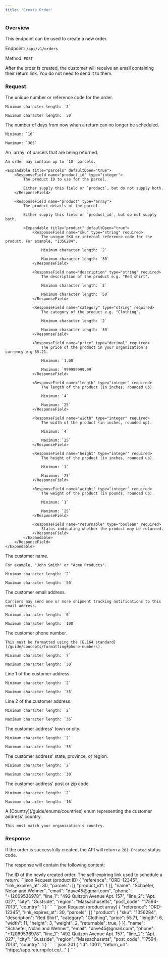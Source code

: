 ```yaml
---
title: 'Create Order'
---
```


### Overview

This endpoint can be used to create a new order.

Endpoint: `/api/v1/orders`

Method: `POST`

<Note>
    After the order is created, the customer will receive an email containing their return link. You do not need to send it to them.
</Note>

### Request

<ResponseField name="reference" type="string" required>
    The unique number or reference code for the order.

    Minimum character length: `2`

    Maximum character length: `50`
</ResponseField>

<ResponseField name="link_expires_at" type="integer" required>
    The number of days from now when a return can no longer be scheduled.

    Minimum: `10`

    Maximum: `365`
</ResponseField>

<ResponseField name="parcels" type="array" required>
    An `array` of parcels that are being returned.

    An order may contain up to `10` parcels.

    <Expandable title="parcels" defaultOpen="true">
        <ResponseField name="product_id" type="integer">
            The product ID to use for the parcel.

            Either supply this field or `product`, but do not supply both.
        </ResponseField>

        <ResponseField name="product" type="array">
            The product details of the parcel.

            Either supply this field or `product_id`, but do not supply both.

            <Expandable title="product" defaultOpen="true">
                <ResponseField name="sku" type="string" required>
                    The unique SKU or internal reference code for the product. For example, "1356284".

                    Minimum character length: `2`

                    Maximum character length: `30`
                </ResponseField>

                <ResponseField name="description" type="string" required>
                    The description of the product e.g. "Red shirt".

                    Minimum character length: `2`

                    Maximum character length: `50`
                </ResponseField>

                <ResponseField name="category" type="string" required>
                    The category of the product e.g. "Clothing".

                    Minimum character length: `2`

                    Maximum character length: `30`
                </ResponseField>

                <ResponseField name="price" type="decimal" required>
                    The price of the product in your organization's currency e.g 55.21.

                    Minimum: `1.00`

                    Maximum: `999999999.99`
                </ResponseField>

                <ResponseField name="length" type="integer" required>
                    The length of the product (in inches, rounded up).

                    Minimum: `4`

                    Maximum: `25`
                </ResponseField>

                <ResponseField name="width" type="integer" required>
                    The width of the product (in inches, rounded up).

                    Minimum: `4`

                    Maximum: `25`
                </ResponseField>

                <ResponseField name="height" type="integer" required>
                    The height of the product (in inches, rounded up).

                    Minimum: `1`

                    Maximum: `25`
                </ResponseField>

                <ResponseField name="weight" type="integer" required>
                    The weight of the product (in pounds, rounded up).

                    Minimum: `1`

                    Maximum: `25`
                </ResponseField>

                <ResponseField name="returnable" type="boolean" required>
                    Status indicating whether the product may be returned.
                </ResponseField>
            </Expandable>
        </ResponseField>
    </Expandable>
</ResponseField>

<ResponseField name="name" type="string" required>
    The customer name.

    For example, "John Smith" or "Acme Products".

    Minimum character length: `2`

    Maximum character length: `50`
</ResponseField>

<ResponseField name="email" type="string" required>
    The customer email address.

    Carriers may send one or more shipment tracking notifications to this email address.

    Minimum character length: `6`

    Maximum character length: `100`
</ResponseField>

<ResponseField name="phone" type="string">
    The customer phone number.

    This must be formatted using the [E.164 standard](/guide/concepts/formatting#phone-numbers).

    Minimum character length: `7`

    Maximum character length: `30`
</ResponseField>

<ResponseField name="line_1" type="string" required>
    Line 1 of the customer address.

    Minimum character length: `2`

    Maximum character length: `35`
</ResponseField>

<ResponseField name="line_2" type="string">
    Line 2 of the customer address.

    Minimum character length: `2`

    Maximum character length: `35`
</ResponseField>

<ResponseField name="city" type="string" required>
    The customer address' town or city.

    Minimum character length: `2`

    Maximum character length: `35`
</ResponseField>

<ResponseField name="region" type="string" required>
    The customer address' state, province, or region.

    Minimum character length: `2`

    Maximum character length: `30`
</ResponseField>

<ResponseField name="post_code" type="string" required>
    The customer address' post or zip code.

    Minimum character length: `2`

    Maximum character length: `16`
</ResponseField>

<ResponseField name="country" type="integer" required>
    A [Country](/guide/enums/countries) enum representing the customer address' country.

    This must match your organization's country.
</ResponseField>

### Response

If the order is successfully created, the API will return a `201 Created` status code.

The response will contain the following content:

<ResponseField name="id" type="integer" required>
    The ID of the newly created order.
</ResponseField>

<ResponseField name="return_url" type="string" required>
    The self-expiring link used to schedule a return.
</ResponseField>

<RequestExample>
    ```json Request (product ID)
    {
        "reference": "ORD-12345",
        "link_expires_at": 30,
        "parcels": [{
            "product_id": 1
        }],
        "name": "Schaefer, Nolan and Wehner",
        "email": "dave45@gmail.com",
        "phone": "+12069536978",
        "line_1": "492 Quitzon Avenue Apt. 157",
        "line_2": "Apt. 027",
        "city": "Gustside",
        "region": "Massachusetts",
        "post_code": "17594-7013",
        "country": 1
    }
    ```
    ```json Request (product array)
    {
        "reference": "ORD-12345",
        "link_expires_at": 30,
        "parcels": [{
            "product": {
                "sku": "1356284",
                "description": "Red Shirt",
                "category": "Clothing",
                "price": 55.71,
                "length": 6,
                "width": 11,
                "height": 3,
                "weight": 2,
                "returnable": true,
            }
        }],
        "name": "Schaefer, Nolan and Wehner",
        "email": "dave45@gmail.com",
        "phone": "+12069536978",
        "line_1": "492 Quitzon Avenue Apt. 157",
        "line_2": "Apt. 027",
        "city": "Gustside",
        "region": "Massachusetts",
        "post_code": "17594-7013",
        "country": 1
    }
    ```
</RequestExample>

<ResponseExample>
    ```json 201
    {
        "id": 10011,
        "return_url": "https://app.returnpilot.co/..."
    }
    ```
</ResponseExample>